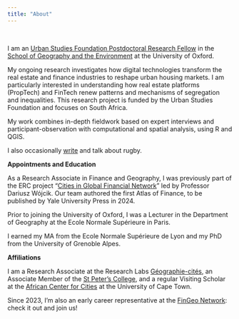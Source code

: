 ---
title: "About"
---

<br>

I am an [Urban Studies Foundation Postdoctoral Research Fellow](https://www.urbanstudiesfoundation.org/) in the [School of Geography and the Environment](https://www.geog.ox.ac.uk/staff/jmigozzi.html) at the University of Oxford.

My ongoing research investigates how digital technologies transform the real estate and finance industries to reshape urban housing markets. I am particularly interested in understanding how real estate platforms (PropTech) and FinTech renew patterns and mechanisms of segregation and inequalities. This research project is funded by the Urban Studies Foundation and focuses on South Africa.

My work combines in-depth fieldwork based on expert interviews and participant-observation with computational and spatial analysis, using R and QGIS.

I also occasionally [write](https://jmigozzi.github.io/posts.html#category=Rugby) and talk about rugby.


**Appointments and Education**

As a Research Associate in Finance and Geography, I was previously part of the ERC project "[Cities in Global Financial Network](https://www.citynet21.org/)" led by Professor Dariusz Wójcik. Our team authored the first Atlas of Finance, to be published by Yale University Press in 2024.

Prior to joining the University of Oxford, I was a Lecturer in the Department of Geography at the Ecole Normale Supérieure in Paris.

I earned my MA from the Ecole Normale Supérieure de Lyon and my PhD from the University of Grenoble Alpes.

**Affiliations**

I am a Research Associate at the Research Labs [Géographie-cités](https://geographie-cites.cnrs.fr/en/geographie-cites/), an Associate Member of the [St Peter's College](https://www.spc.ox.ac.uk/), and a regular Visiting Scholar at the [African Center for Cities](https://www.africancentreforcities.net/) at the University of Cape Town.

Since 2023, I'm also an early career representative at the [FinGeo Network](https://www.fingeo.net/): check it out and join us!

